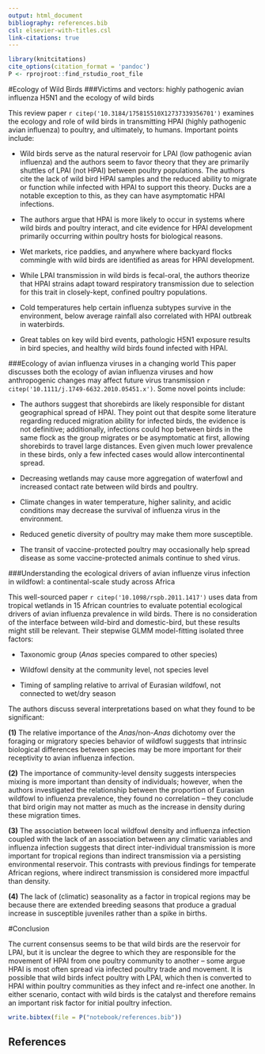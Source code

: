 ```yaml
---
output: html_document
bibliography: references.bib
csl: elsevier-with-titles.csl
link-citations: true
---
```


```r
library(knitcitations)
cite_options(citation_format = 'pandoc')
P <- rprojroot::find_rstudio_root_file
```
#Ecology of Wild Birds
###Victims and vectors: highly pathogenic avian influenza H5N1 and the ecology of wild birds

This review paper `r citep('10.3184/175815510X12737339356701')` examines the ecology and role of wild birds in transmitting HPAI (highly pathogenic avian influenza) to poultry, and ultimately, to humans. Important points include:

- Wild birds serve as the natural reservoir for LPAI (low pathogenic avian influenza) and the authors seem to favor theory that they are primarily shuttles of LPAI (not HPAI) between poultry populations. The authors cite the lack of wild bird HPAI samples and the reduced ability to migrate or function while infected with HPAI to support this theory. Ducks are a notable exception to this, as they can have asymptomatic HPAI infections. 

- The authors argue that HPAI is more likely to occur in systems where wild birds and poultry interact, and cite evidence for HPAI development primarily occurring within poultry hosts for biological reasons.

- Wet markets, rice paddies, and anywhere where backyard flocks commingle with wild birds are identified as areas for HPAI development.

- While LPAI transmission in wild birds is fecal-oral, the authors theorize that HPAI strains adapt toward respiratory transmission due to selection for this trait in closely-kept, confined poultry populations. 

- Cold temperatures help certain influenza subtypes survive in the environment, below average rainfall also correlated with HPAI outbreak in waterbirds. 

- Great tables on key wild bird events, pathologic H5N1 exposure results in bird species, and healthy wild birds found infected with HPAI. 

###Ecology of avian influenza viruses in a changing world
This paper discusses both the ecology of avian influenza viruses and how anthropogenic changes may affect future virus transmission `r citep('10.1111/j.1749-6632.2010.05451.x')`. Some novel points include:

- The authors suggest that shorebirds are likely responsible for distant geographical spread of HPAI. They point out that despite some literature regarding reduced migration ability for infected birds, the evidence is not definitive; additionally, infections could hop between birds in the same flock as the group migrates or be asymptomatic at first, allowing shorebirds to travel large distances. Even given much lower prevalence in these birds, only a few infected cases would allow intercontinental spread.  

- Decreasing wetlands may cause more aggregation of waterfowl and increased contact rate between wild birds and poultry.

- Climate changes in water temperature, higher salinity, and acidic conditions may decrease the survival of influenza virus in the environment.

- Reduced genetic diversity of poultry may make them more susceptible.

- The transit of vaccine-protected poultry may occasionally help spread disease as some vaccine-protected animals continue to shed virus.

###Understanding the ecological drivers of avian influenze virus infection in wildfowl: a continental-scale study across Africa


This well-sourced paper `r citep('10.1098/rspb.2011.1417')` uses data from tropical wetlands in 15 African countries to evaluate potential ecological drivers of avian influenza prevalence in wild birds. There is no consideration of the interface between wild-bird and domestic-bird, but these results might still be relevant. Their stepwise GLMM model-fitting isolated three factors:  

- Taxonomic group (*Anas* species compared to other species)

- Wildfowl density at the community level, not species level

- Timing of sampling relative to arrival of Eurasian wildfowl, not connected to wet/dry season

The authors discuss several interpretations based on what they found to be significant:

__(1)__ The relative importance of the *Anas*/non-*Anas* dichotomy over the foraging or migratory species behavior of wildfowl suggests that intrinsic biological differences between species may be more important for their receptivity to avian influenza infection. 

__(2)__ The importance of community-level density suggests interspecies mixing is more important than density of individuals; however, when the authors investigated the relationship between the proportion of Eurasian wildfowl to influenza prevalence, they found no correlation -- they conclude that bird origin may not matter as much as the increase in density during these migration times. 

__(3)__ The association between local wildfowl density and influenza infection coupled with the lack of an association between any climatic variables and influenza infection suggests that direct inter-individual transmission is more important for tropical regions than indirect transmission via a persisting environmental reservoir. This contrasts with previous findings for temperate African regions, where indirect transmission is considered more impactful than density.

__(4)__ The lack of (climatic) seasonality as a factor in tropical regions may be because there are extended breeding seasons that produce a gradual increase in susceptible juveniles rather than a spike in births.


#Conclusion

The current consensus seems to be that wild birds are the reservoir for LPAI, but it is unclear the degree to which they are responsible for the movement of HPAI from one poultry community to another -- some argue HPAI is most often spread via infected poultry trade and movement. It is possible that wild birds infect poultry with LPAI, which then is converted to HPAI within poultry communities as they infect and re-infect one another. In either scenario, contact with wild birds is the catalyst and therefore remains an important risk factor for initial poultry infection. 


```r
write.bibtex(file = P("notebook/references.bib"))
```

## References

<div id="refs"></div>
